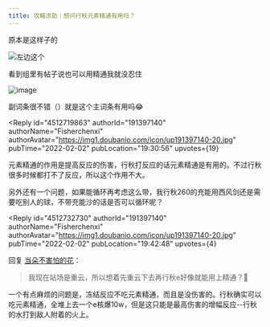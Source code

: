 ```yaml
---
title: 攻略求助｜想问行秋元素精通有用吗？
---
```



<Forum groupName="原神" groupUrl="https://www.douban.com/group/genshin/" archivedAt="2025-05-16T16:48:07.314Z">
  <Post
    id="259146339"
    title="攻略求助｜想问行秋元素精通有用吗？"
    url="https://www.douban.com/group/topic/259146339/?_spm_id=MTY1MDk3NTA3"
    pubTime="2022-02-03"
    highlightUserId="191397140"
  >
原本是这样子的

![左边这个](https://img3.doubanio.com/view/group_topic/l/public/p525506717.webp)

看到组里有帖子说也可以用精通我就没忍住

![image](https://img3.doubanio.com/view/group_topic/l/public/p525506722.webp)

副词条很不错（）就是这个主词条有用吗😂

<Reply
  id="4512719863"
  authorId="191397140"
  authorName="Fisherchenxi"
  authorAvatar="https://img1.doubanio.com/icon/up191397140-20.jpg"
  pubTime="2022-02-02"
  pubLocation="19:30:56"
  upvotes={19}
>
元素精通的作用是提高反应的伤害，行秋打反应的话元素精通是有用的。不过行秋很多时候都打不了反应，所以这个作用不大。

另外还有一个问题，如果能循环再考虑这么带，我行秋260的充能用西风剑还是需要吃别人的球，不带充能沙的话是否可以循环呢？
</Reply>

<Reply
  id="4512732730"
  authorId="191397140"
  authorName="Fisherchenxi"
  authorAvatar="https://img1.doubanio.com/icon/up191397140-20.jpg"
  pubTime="2022-02-02"
  pubLocation="19:42:48"
  upvotes={4}
>
回复 [当朵不害怕的花](https://www.douban.com/people/165097507/)：
> 我现在站场是重云，所以想着先重云下去再行秋e好像就能用上精通？🤔

一个有点麻烦的问题是，冻结反应不吃元素精通，而且是没伤害的。行秋确实可以吃元素精通，全堆上去一个e核爆10w，但是这只能是最高伤害的增幅反应\--行秋的水打到敌人附着的火上。
</Reply>
  </Post>
</Forum>
